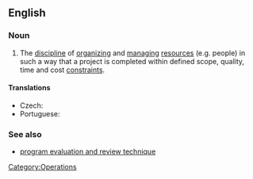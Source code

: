 ==English==
{{wikipedia}}

===Noun===
{{en-noun|sg=[[project]] [[management]]|-}}

# {{context|operations}} The [[discipline]] of [[organize|organizing]] and [[manage|managing]] [[resources]] (e.g. people) in such a way that a project is completed within defined scope, quality, time and cost [[constraint]]s.

====Translations====
{{trans-top|discipline of organizing and managing project resources}}
* Czech: {{t-|cs|řízení projektů|n}}
* Portuguese: {{t|pt|Gerenciamento de Project}}
{{trans-mid}}
{{trans-bottom}}

===See also===
* [[program evaluation and review technique]]

[[Category:Operations]]